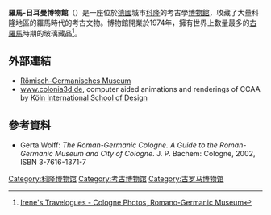 '''羅馬-日耳曼博物館'''（{{lang-de|Römisch-Germanisches Museum}}）是一座位於[[德國|德國]]城市[[科隆|科隆]]的考古學[[博物館|博物館]]，收藏了大量科隆地區的羅馬時代的考古文物。博物館開業於1974年，擁有世界上數量最多的[[古羅馬|古羅馬]]時期的玻璃藏品<ref>[http://romanhistorybooksandmore.freeservers.com/p_crgglass.htm Irene's Travelogues - Cologne Photos, Romano-Germanic Museum<!-- Bot generated title -->]</ref>。

==外部連結==
{{Commons category|Römisch-Germanisches Museum}}
* [http://www.museenkoeln.de/roemisch-germanisches-museum/pages/176.aspx Römisch-Germanisches Museum]
* [http://www.colonia3d.de/index.php?lang=en www.colonia3d.de], computer aided animations and renderings of CCAA  by [[Köln_International_School_of_Design|Köln International School of Design]] {{de icon}} {{en icon}}

== 參考資料 ==
{{reflist}}
* Gerta Wolff: ''The Roman-Germanic Cologne. A Guide to the Roman-Germanic Museum and City of Cologne''. J. P. Bachem: Cologne, 2002, ISBN 3-7616-1371-7

{{coord|50|56|26|N|6|57|30|E|region:DE-NW_type:landmark|display=title}}

{{Authority control}}
[[Category:科隆博物馆|Category:科隆博物馆]]
[[Category:考古博物馆|Category:考古博物馆]]
[[Category:古罗马博物馆|Category:古罗马博物馆]]